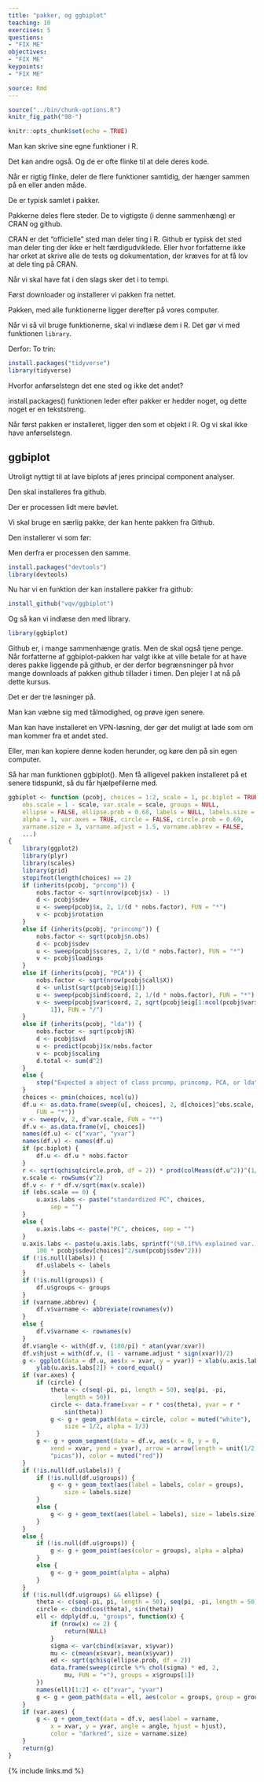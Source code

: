 ```yaml
---
title: "pakker, og ggbiplot"
teaching: 10
exercises: 5
questions:
- "FIX ME"
objectives:
- "FIX ME"
keypoints:
- "FIX ME"

source: Rmd
---
```




```r
source("../bin/chunk-options.R")
knitr_fig_path("98-")
```

```r
knitr::opts_chunk$set(echo = TRUE)
```

Man kan skrive sine egne funktioner i R. 

Det kan andre også. Og de er ofte flinke til at dele deres kode. 

Når er rigtig flinke, deler de flere funktioner samtidig, der hænger sammen på
en eller anden måde.

De er typisk samlet i pakker. 

Pakkerne deles flere steder. De to vigtigste (i denne sammenhæng) er CRAN og 
github.

CRAN er det "officielle" sted man deler ting i R. Github er typisk det sted
man deler ting der ikke er helt færdigudviklede. Eller hvor forfatterne ikke
har orket at skrive alle de tests og dokumentation, der kræves for at få lov
at dele ting på CRAN.

Når vi skal have fat i den slags sker det i to tempi.

Først downloader og installerer vi pakken fra nettet.

Pakken, med alle funktionerne ligger derefter på vores computer.

Når vi så vil bruge funktionerne, skal vi indlæse dem i R. Det gør vi med
funktionen `library`.

Derfor: To trin:
```r
install.packages("tidyverse")
library(tidyverse)
```

Hvorfor anførselstegn det ene sted og ikke det andet?

install.packages() funktionen leder efter pakker er hedder noget, og dette noget
er en tekststreng.

Når først pakken er installeret, ligger den som et objekt i R. Og vi skal ikke 
have anførselstegn.

## ggbiplot

Utroligt nyttigt til at lave biplots af jeres principal component analyser.

Den skal installeres fra github. 

Der er processen lidt mere bøvlet.

Vi skal bruge en særlig pakke, der kan hente pakken fra Github. 

Den installerer vi som før:

Men derfra er processen den samme.

```r
install.packages("devtools")
library(devtools)
```

Nu har vi en funktion der kan installere pakker fra github:
```r
install_github("vqv/ggbiplot")
```

Og så kan vi indlæse den med library.
```r
library(ggbiplot)
```

Github er, i mange sammenhænge gratis. Men de skal også tjene penge. Når 
forfatterne af ggbiplot-pakken har valgt ikke at ville betale for at have deres
pakke liggende på github, er der derfor begrænsninger på hvor mange downloads af
pakken github tillader i timen. Den plejer I at nå på dette kursus.

Det er der tre løsninger på.

Man kan væbne sig med tålmodighed, og prøve igen senere.

Man kan have installeret en VPN-løsning, der gør det muligt at lade som om man
kommer fra et andet sted.

Eller, man kan kopiere denne koden herunder, og køre den på sin egen computer.

Så har man funktionen ggbiplot(). Men få alligevel pakken installeret på et senere
tidspunkt, så du får hjælpefilerne med.

```r
ggbiplot <- function (pcobj, choices = 1:2, scale = 1, pc.biplot = TRUE, 
    obs.scale = 1 - scale, var.scale = scale, groups = NULL, 
    ellipse = FALSE, ellipse.prob = 0.68, labels = NULL, labels.size = 3, 
    alpha = 1, var.axes = TRUE, circle = FALSE, circle.prob = 0.69, 
    varname.size = 3, varname.adjust = 1.5, varname.abbrev = FALSE, 
    ...) 
{
    library(ggplot2)
    library(plyr)
    library(scales)
    library(grid)
    stopifnot(length(choices) == 2)
    if (inherits(pcobj, "prcomp")) {
        nobs.factor <- sqrt(nrow(pcobj$x) - 1)
        d <- pcobj$sdev
        u <- sweep(pcobj$x, 2, 1/(d * nobs.factor), FUN = "*")
        v <- pcobj$rotation
    }
    else if (inherits(pcobj, "princomp")) {
        nobs.factor <- sqrt(pcobj$n.obs)
        d <- pcobj$sdev
        u <- sweep(pcobj$scores, 2, 1/(d * nobs.factor), FUN = "*")
        v <- pcobj$loadings
    }
    else if (inherits(pcobj, "PCA")) {
        nobs.factor <- sqrt(nrow(pcobj$call$X))
        d <- unlist(sqrt(pcobj$eig)[1])
        u <- sweep(pcobj$ind$coord, 2, 1/(d * nobs.factor), FUN = "*")
        v <- sweep(pcobj$var$coord, 2, sqrt(pcobj$eig[1:ncol(pcobj$var$coord), 
            1]), FUN = "/")
    }
    else if (inherits(pcobj, "lda")) {
        nobs.factor <- sqrt(pcobj$N)
        d <- pcobj$svd
        u <- predict(pcobj)$x/nobs.factor
        v <- pcobj$scaling
        d.total <- sum(d^2)
    }
    else {
        stop("Expected a object of class prcomp, princomp, PCA, or lda")
    }
    choices <- pmin(choices, ncol(u))
    df.u <- as.data.frame(sweep(u[, choices], 2, d[choices]^obs.scale, 
        FUN = "*"))
    v <- sweep(v, 2, d^var.scale, FUN = "*")
    df.v <- as.data.frame(v[, choices])
    names(df.u) <- c("xvar", "yvar")
    names(df.v) <- names(df.u)
    if (pc.biplot) {
        df.u <- df.u * nobs.factor
    }
    r <- sqrt(qchisq(circle.prob, df = 2)) * prod(colMeans(df.u^2))^(1/4)
    v.scale <- rowSums(v^2)
    df.v <- r * df.v/sqrt(max(v.scale))
    if (obs.scale == 0) {
        u.axis.labs <- paste("standardized PC", choices, 
            sep = "")
    }
    else {
        u.axis.labs <- paste("PC", choices, sep = "")
    }
    u.axis.labs <- paste(u.axis.labs, sprintf("(%0.1f%% explained var.)", 
        100 * pcobj$sdev[choices]^2/sum(pcobj$sdev^2)))
    if (!is.null(labels)) {
        df.u$labels <- labels
    }
    if (!is.null(groups)) {
        df.u$groups <- groups
    }
    if (varname.abbrev) {
        df.v$varname <- abbreviate(rownames(v))
    }
    else {
        df.v$varname <- rownames(v)
    }
    df.v$angle <- with(df.v, (180/pi) * atan(yvar/xvar))
    df.v$hjust = with(df.v, (1 - varname.adjust * sign(xvar))/2)
    g <- ggplot(data = df.u, aes(x = xvar, y = yvar)) + xlab(u.axis.labs[1]) + 
        ylab(u.axis.labs[2]) + coord_equal()
    if (var.axes) {
        if (circle) {
            theta <- c(seq(-pi, pi, length = 50), seq(pi, -pi, 
                length = 50))
            circle <- data.frame(xvar = r * cos(theta), yvar = r * 
                sin(theta))
            g <- g + geom_path(data = circle, color = muted("white"), 
                size = 1/2, alpha = 1/3)
        }
        g <- g + geom_segment(data = df.v, aes(x = 0, y = 0, 
            xend = xvar, yend = yvar), arrow = arrow(length = unit(1/2, 
            "picas")), color = muted("red"))
    }
    if (!is.null(df.u$labels)) {
        if (!is.null(df.u$groups)) {
            g <- g + geom_text(aes(label = labels, color = groups), 
                size = labels.size)
        }
        else {
            g <- g + geom_text(aes(label = labels), size = labels.size)
        }
    }
    else {
        if (!is.null(df.u$groups)) {
            g <- g + geom_point(aes(color = groups), alpha = alpha)
        }
        else {
            g <- g + geom_point(alpha = alpha)
        }
    }
    if (!is.null(df.u$groups) && ellipse) {
        theta <- c(seq(-pi, pi, length = 50), seq(pi, -pi, length = 50))
        circle <- cbind(cos(theta), sin(theta))
        ell <- ddply(df.u, "groups", function(x) {
            if (nrow(x) <= 2) {
                return(NULL)
            }
            sigma <- var(cbind(x$xvar, x$yvar))
            mu <- c(mean(x$xvar), mean(x$yvar))
            ed <- sqrt(qchisq(ellipse.prob, df = 2))
            data.frame(sweep(circle %*% chol(sigma) * ed, 2, 
                mu, FUN = "+"), groups = x$groups[1])
        })
        names(ell)[1:2] <- c("xvar", "yvar")
        g <- g + geom_path(data = ell, aes(color = groups, group = groups))
    }
    if (var.axes) {
        g <- g + geom_text(data = df.v, aes(label = varname, 
            x = xvar, y = yvar, angle = angle, hjust = hjust), 
            color = "darkred", size = varname.size)
    }
    return(g)
}
```







{% include links.md %}